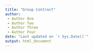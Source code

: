 ```yaml
---
title: "Group Contract"
author:
 - Author One
 - Author Two
 - Author Three
 - Author Four
date: "Last updated on `r Sys.Date()`"
output: html_document
---
```

